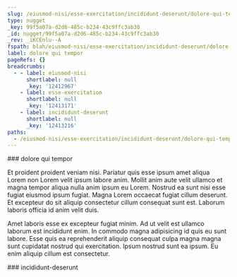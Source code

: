 ```yaml
---
slug: /eiusmod-nisi/esse-exercitation/incididunt-deserunt/dolore-qui-tempor
type: nugget
_key: 99f5a07a-d2d6-485c-b234-43c9ffc3ab30
_id: nugget/99f5a07a-d2d6-485c-b234-43c9ffc3ab30
_rev: _iKCEnlu--A
fspath: blah/eiusmod-nisi/esse-exercitation/incididunt-deserunt/dolore-qui-tempor.md
label: dolore qui tempor
pageRefs: {}
breadcrumbs:
  - - label: eiusmod-nisi
      shortlabel: null
      _key: '12412967'
    - label: esse-exercitation
      shortlabel: null
      _key: '12413171'
    - label: incididunt-deserunt
      shortlabel: null
      _key: '12413216'
paths:
  - /eiusmod-nisi/esse-exercitation/incididunt-deserunt/dolore-qui-tempor
---
```


<NuggetArea>
<Nugget slug="/eiusmod-nisi/esse-exercitation/incididunt-deserunt/dolore-qui-tempor" type="nugget" _key="99f5a07a-d2d6-485c-b234-43c9ffc3ab30" _id="nugget/99f5a07a-d2d6-485c-b234-43c9ffc3ab30" _rev="_iKCEnlu--A" fspath="blah/eiusmod-nisi/esse-exercitation/incididunt-deserunt/dolore-qui-tempor.md" label="dolore qui tempor" paths="/eiusmod-nisi/esse-exercitation/incididunt-deserunt/dolore-qui-tempor">
<NuggetBody>
### dolore qui tempor

Et proident proident veniam nisi. Pariatur quis esse ipsum amet aliqua Lorem non Lorem velit ipsum labore anim. Mollit anim aute velit ullamco et magna tempor aliqua nulla anim ipsum eu Lorem. Nostrud ea sunt nisi esse fugiat eiusmod ipsum fugiat. Magna Lorem occaecat fugiat cillum deserunt. Et excepteur do sit aliquip consectetur cillum consequat sunt est. Laborum laboris officia id anim velit duis.

Amet laboris esse ex excepteur fugiat minim. Ad ut velit est ullamco laborum est incididunt enim. In commodo magna adipisicing id quis eu sunt labore. Esse quis ea reprehenderit aliquip consequat culpa magna magna sunt cupidatat nostrud qui exercitation. Ipsum nostrud sunt ea ipsum. Eu enim aliquip cillum est consectetur.

</NuggetBody>
<Breadcrumbs>
<Crumbs>
<Crumb _key="12412967" label="eiusmod-nisi" /><Crumb _key="12413171" label="esse-exercitation" /><Crumb _key="12413216" label="incididunt-deserunt" />
</Crumbs>
</Breadcrumbs>
</Nugget>

<NuggetsInbound>
</NuggetsInbound>
<NuggetsOutbound>
</NuggetsOutbound>
</NuggetArea>
<PassagesInbound>
<Passage direction="inbound" type="passage" _key="12413216" _id="passage/12413216" _rev="_iKCEnlu--_" label="incididunt-deserunt" passage="incididunt-deserunt" fspath="blah/eiusmod-nisi/esse-exercitation/incididunt-deserunt" paths="/eiusmod-nisi/esse-exercitation/incididunt-deserunt" slug="/eiusmod-nisi/esse-exercitation/incididunt-deserunt">
<NuggetBody>
### incididunt-deserunt

</NuggetBody>
<Breadcrumbs>
<Crumbs>
<Crumb _key="12412967" label="eiusmod-nisi" /><Crumb _key="12413171" label="esse-exercitation" />
</Crumbs>
</Breadcrumbs>
</Passage>

</PassagesInbound>
<PassagesOutbound>
</PassagesOutbound>
